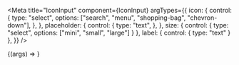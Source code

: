 
<Meta
  title="IconInput"
  component={IconInput}
  argTypes={{
    icon: {
      control: {
        type: "select",
        options: ["search", "menu", "shopping-bag", "chevron-down"],
      },
    },
    placeholder: {
      control: {
        type: "text",
      },
    },
    size: { control: { type: "select", options: ["mini", "small", "large"] } },
    label: { control: { type: "text" } },
  }}
/>

<Canvas>
  <Story
    name="Default"
    args={{
      icon: "search",
      placeholder: "Search",
      size: "small",
      label: "Search",
    }}
  >
    {(args) => <IconInput {...args} />}
  </Story>
</Canvas>
